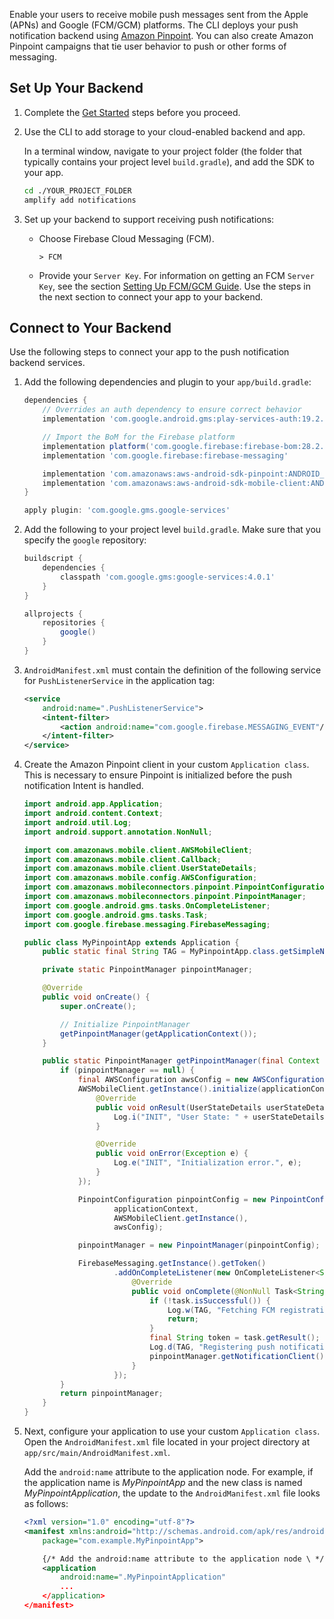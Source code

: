 Enable your users to receive mobile push messages sent from the Apple (APNs) and Google (FCM/GCM) platforms. The CLI deploys your push notification backend using [Amazon Pinpoint](http://docs.aws.amazon.com/pinpoint/latest/developerguide/). You can also create Amazon Pinpoint campaigns that tie user behavior to push or other forms of messaging.

## Set Up Your Backend

1. Complete the [Get Started](/start) steps before you proceed.

1. Use the CLI to add storage to your cloud-enabled backend and app.

   In a terminal window, navigate to your project folder (the folder that typically contains your project level `build.gradle`), and add the SDK to your app.

   ```bash
   cd ./YOUR_PROJECT_FOLDER
   amplify add notifications
   ```

1. Set up your backend to support receiving push notifications:

   - Choose Firebase Cloud Messaging (FCM).

     ```console
     > FCM
     ```

   - Provide your `Server Key`. For information on getting an FCM `Server Key`, see the section [Setting Up FCM/GCM Guide](/sdk/push-notifications/setup-push-service). Use the steps in the next section to connect your app to your backend.

## Connect to Your Backend

Use the following steps to connect your app to the push notification backend services.

1. Add the following dependencies and plugin to your `app/build.gradle`:

   ```groovy
   dependencies {
       // Overrides an auth dependency to ensure correct behavior
       implementation 'com.google.android.gms:play-services-auth:19.2.0'

       // Import the BoM for the Firebase platform
       implementation platform('com.google.firebase:firebase-bom:28.2.1')
       implementation 'com.google.firebase:firebase-messaging'

       implementation 'com.amazonaws:aws-android-sdk-pinpoint:ANDROID_SDK_VERSION'
       implementation 'com.amazonaws:aws-android-sdk-mobile-client:ANDROID_SDK_VERSION'
   }

   apply plugin: 'com.google.gms.google-services'
   ```

1. Add the following to your project level `build.gradle`. Make sure that you specify the `google` repository:

   ```groovy
   buildscript {
       dependencies {
           classpath 'com.google.gms:google-services:4.0.1'
       }
   }

   allprojects {
       repositories {
           google()
       }
   }
   ```

1. `AndroidManifest.xml` must contain the definition of the following service for `PushListenerService` in the application tag:

   ```xml
   <service
       android:name=".PushListenerService">
       <intent-filter>
           <action android:name="com.google.firebase.MESSAGING_EVENT"/>
       </intent-filter>
   </service>
   ```

1. Create the Amazon Pinpoint client in your custom `Application class`. This is necessary to ensure Pinpoint is initialized before the push notification Intent is handled.

   ```java
   import android.app.Application;
   import android.content.Context;
   import android.util.Log;
   import android.support.annotation.NonNull;

   import com.amazonaws.mobile.client.AWSMobileClient;
   import com.amazonaws.mobile.client.Callback;
   import com.amazonaws.mobile.client.UserStateDetails;
   import com.amazonaws.mobile.config.AWSConfiguration;
   import com.amazonaws.mobileconnectors.pinpoint.PinpointConfiguration;
   import com.amazonaws.mobileconnectors.pinpoint.PinpointManager;
   import com.google.android.gms.tasks.OnCompleteListener;
   import com.google.android.gms.tasks.Task;
   import com.google.firebase.messaging.FirebaseMessaging;

   public class MyPinpointApp extends Application {
       public static final String TAG = MyPinpointApp.class.getSimpleName();

       private static PinpointManager pinpointManager;

       @Override
       public void onCreate() {
           super.onCreate();

           // Initialize PinpointManager
           getPinpointManager(getApplicationContext());
       }

       public static PinpointManager getPinpointManager(final Context applicationContext) {
           if (pinpointManager == null) {
               final AWSConfiguration awsConfig = new AWSConfiguration(applicationContext);
               AWSMobileClient.getInstance().initialize(applicationContext, awsConfig, new Callback<UserStateDetails>() {
                   @Override
                   public void onResult(UserStateDetails userStateDetails) {
                       Log.i("INIT", "User State: " + userStateDetails.getUserState());
                   }

                   @Override
                   public void onError(Exception e) {
                       Log.e("INIT", "Initialization error.", e);
                   }
               });

               PinpointConfiguration pinpointConfig = new PinpointConfiguration(
                       applicationContext,
                       AWSMobileClient.getInstance(),
                       awsConfig);

               pinpointManager = new PinpointManager(pinpointConfig);

               FirebaseMessaging.getInstance().getToken()
                       .addOnCompleteListener(new OnCompleteListener<String>() {
                           @Override
                           public void onComplete(@NonNull Task<String> task) {
                               if (!task.isSuccessful()) {
                                   Log.w(TAG, "Fetching FCM registration token failed", task.getException());
                                   return;
                               }
                               final String token = task.getResult();
                               Log.d(TAG, "Registering push notifications token: " + token);
                               pinpointManager.getNotificationClient().registerDeviceToken(token);
                           }
                       });
           }
           return pinpointManager;
       }
   }
   ```

1. Next, configure your application to use your custom `Application class`. Open the `AndroidManifest.xml` file located in your project directory at `app/src/main/AndroidManifest.xml`.

   Add the `android:name` attribute to the application node. For example, if the application name is _MyPinpointApp_ and the new class is named _MyPinpointApplication_, the update to the `AndroidManifest.xml` file looks as follows:

   ```xml
   <?xml version="1.0" encoding="utf-8"?>
   <manifest xmlns:android="http://schemas.android.com/apk/res/android"
       package="com.example.MyPinpointApp">

       {/* Add the android:name attribute to the application node \ */}
       <application
           android:name=".MyPinpointApplication"
           ...
       </application>
   </manifest>
   ```
